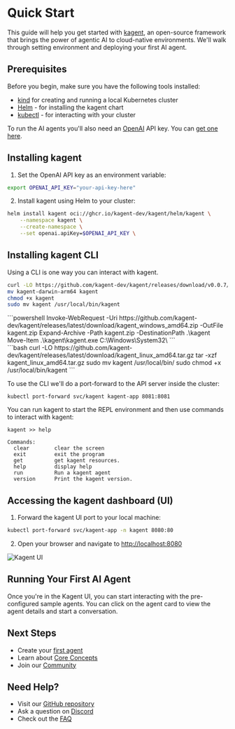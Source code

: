 # Quick Start

This guide will help you get started with [kagent](https://github.com/kagent-dev/kagent), an open-source framework that brings the power of agentic AI to cloud-native environments. We'll walk through setting environment and deploying your first AI agent.

## Prerequisites

Before you begin, make sure you have the following tools installed:

- [kind](https://kind.sigs.k8s.io/docs/user/quick-start/) for creating and running a local Kubernetes cluster
- [Helm](https://helm.sh/docs/intro/install/) - for installing the kagent chart
- [kubectl](https://kubernetes.io/docs/tasks/tools/) - for interacting with your cluster

To run the AI agents you'll also need an [OpenAI](https://openai.com) API key. You can [get one here](https://platform.openai.com/account/api-keys).

## Installing kagent

1. Set the OpenAI API key as an environment variable:

```bash
export OPENAI_API_KEY="your-api-key-here"
```

2. Install kagent using Helm to your cluster:

```bash
helm install kagent oci://ghcr.io/kagent-dev/kagent/helm/kagent \
    --namespace kagent \
    --create-namespace \
    --set openai.apiKey=$OPENAI_API_KEY \
```

## Installing kagent CLI

Using a CLI is one way you can interact with kagent.

<PlatformTabs />

<div id="mac-tab">

```bash
curl -LO https://github.com/kagent-dev/kagent/releases/download/v0.0.7/kagent-darwin-arm64
mv kagent-darwin-arm64 kagent
chmod +x kagent
sudo mv kagent /usr/local/bin/kagent
```
</div>

<div id="windows-tab">
```powershell
Invoke-WebRequest -Uri https://github.com/kagent-dev/kagent/releases/latest/download/kagent_windows_amd64.zip -OutFile kagent.zip
Expand-Archive -Path kagent.zip -DestinationPath .\kagent
Move-Item .\kagent\kagent.exe C:\Windows\System32\
```
</div>

<div id="linux-tab">
```bash
curl -LO https://github.com/kagent-dev/kagent/releases/latest/download/kagent_linux_amd64.tar.gz
tar -xzf kagent_linux_amd64.tar.gz
sudo mv kagent /usr/local/bin/
sudo chmod +x /usr/local/bin/kagent
```
</div>


To use the CLI we'll do a port-forward to the API server inside the cluster:

```shell
kubectl port-forward svc/kagent kagent-app 8081:8081
```

You can run kagent to start the REPL environment and then use commands to interact with kagent:

```shell
kagent >> help

Commands:
  clear        clear the screen
  exit         exit the program
  get          get kagent resources.
  help         display help
  run          Run a kagent agent
  version      Print the kagent version.
```

## Accessing the kagent dashboard (UI)

1. Forward the kagent UI port to your local machine:

```bash
kubectl port-forward svc/kagent-app -n kagent 8080:80
```

2. Open your browser and navigate to [http://localhost:8080](http://localhost:8080)

![Kagent UI](/images/kagent-ui.png)

## Running Your First AI Agent

Once you're in the Kagent UI, you can start interacting with the pre-configured sample agents. You can click on the agent card to view the agent details and start a conversation.

## Next Steps

- Create your [first agent](/docs/getting-started/first-agent)
- Learn about [Core Concepts](/docs/concepts)
- Join our [Community](https://discord.gg/Fu3k65f2k3)

## Need Help?

- Visit our [GitHub repository](https://github.com/kagent-dev/kagent)
- Ask a question on [Discord](https://discord.gg/Fu3k65f2k3)
- Check out the [FAQ](/docs/faq)